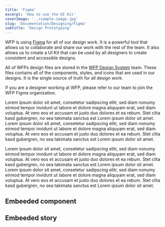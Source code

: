 ```yaml
---
title: 'Figma'
excerpt: 'How to use the UI Kit'
coverImage: '../sample-image.jpg'
slug: 'Documentation/Designing/Figma'
subtitle: 'Design Prototyping'
---
```


WFP is using [Figma](https://figma.com) for all of our design work. It is a powerful tool that allows us to collaborate and share our work with the rest of the team. It also allows us to create a UI Kit that can be used by all designers to create consistent and accessible designs.

All of WFPs design files are stored in the [WFP Design System](https://www.figma.com/@wfpwfp) team. These files contains all of the components, styles, and icons that are used in our designs. It is the single source of truth for all design work.

<Callout title="Note" kind="info">
  If you are a designer working at WFP, please refer to our team to join the WFP
  Figma organization.
</Callout>

<Figma url="https://www.figma.com/file/wFEEbUEWrlfMhs2a1S2RTp/UN-core-website?node-id=0%3A1&t=ffaLsECV8p10ZEa4-1" />

<Figma url="https://www.figma.com/file/wFEEbUEWrlfMhs2a1S2RTp/UN-core-website?node-id=801%3A339&t=ffaLsECV8p10ZEa4-1" />

<Figma
  url="https://www.figma.com/proto/wFEEbUEWrlfMhs2a1S2RTp/UN-core-website?page-id=0%3A1&node-id=893%3A948&viewport=-570%2C-1150%2C0.25&scaling=scale-down-width&starting-point-node-id=893%3A948&hide-ui=1"
  height={488}
/>

Lorem ipsum dolor sit amet, consetetur sadipscing elitr, sed diam nonumy eirmod tempor invidunt ut labore et dolore magna aliquyam erat, sed diam voluptua. At vero eos et accusam et justo duo dolores et ea rebum. Stet clita kasd gubergren, no sea takimata sanctus est Lorem ipsum dolor sit amet. Lorem ipsum dolor sit amet, consetetur sadipscing elitr, sed diam nonumy eirmod tempor invidunt ut labore et dolore magna aliquyam erat, sed diam voluptua. At vero eos et accusam et justo duo dolores et ea rebum. Stet clita kasd gubergren, no sea takimata sanctus est Lorem ipsum dolor sit amet.

<FigmaImage document="wFEEbUEWrlfMhs2a1S2RTp" node="101:134" />

Lorem ipsum dolor sit amet, consetetur sadipscing elitr, sed diam nonumy eirmod tempor
invidunt ut labore et dolore magna aliquyam erat, sed diam voluptua. At vero eos
et accusam et justo duo dolores et ea rebum. Stet clita kasd gubergren, no sea takimata
sanctus est Lorem ipsum dolor sit amet. Lorem ipsum dolor sit amet, consetetur sadipscing
elitr, sed diam nonumy eirmod tempor invidunt ut labore et dolore magna aliquyam
erat, sed diam voluptua. At vero eos et accusam et justo duo dolores et ea rebum.
Stet clita kasd gubergren, no sea takimata sanctus est Lorem ipsum dolor sit amet.

<FigmaImage document="wFEEbUEWrlfMhs2a1S2RTp" node="801:341" />

## Embeeded component

<Storybook path="?path=/story/components-ui-elements-button--button-regular&full=1&shortcuts=false&singleStory=true" />

## Embeeded story

<Storybook path="?path=/docs/components-navigations-accordion--documentation" />
